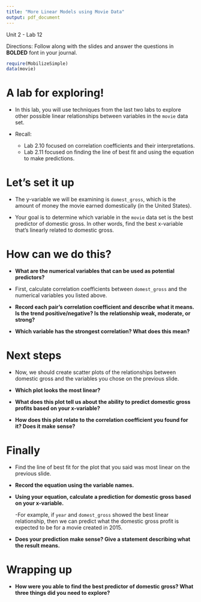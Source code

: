 ```yaml
---
title: "More Linear Models using Movie Data"
output: pdf_document
---
```



Unit 2 - Lab 12 

Directions: Follow along with the slides and answer the questions in **BOLDED** font in your journal.
 
```r
require(MobilizeSimple)
data(movie)
```

A lab for exploring!
==============================
- In this lab, you will use techniques from the last two labs to 
explore other possible linear relationships between variables in the `movie` data set.

- Recall:

  - Lab 2.10 focused on correlation coefficients and their interpretations.
  - Lab 2.11 focused on finding the line of best fit and using the equation to make predictions. 
  

Let's set it up
==============================
- The y-variable we will be examining is `domest_gross`, which is the amount of money the movie earned domestically (in the United States).

- Your goal is to determine which variable in the `movie` data set is the best predictor of domestic gross. In other words, find the best x-variable that's linearly related to domestic gross.


How can we do this?
==============================
- **What are the numerical variables that can be used as potential predictors?**

- First, calculate correlation coefficients between `domest_gross` and the numerical variables you listed above.

- **Record each pair's correlation coefficient and describe what it means. Is the trend positive/negative? Is the relationship weak, moderate, or strong?**

- **Which variable has the strongest correlation? What does this mean?**


Next steps
==============================
- Now, we should create scatter plots of the relationships between domestic gross and the variables you chose on the previous slide.

- **Which plot looks the most linear?**

- **What does this plot tell us about the ability to predict domestic gross profits based on your x-variable?**

- **How does this plot relate to the correlation coefficient you found for it? Does it make sense?**


Finally
==============================
- Find the line of best fit for the plot that you said was most linear on the previous slide. 

- **Record the equation using the variable names.**

- **Using your equation, calculate a prediction for domestic gross based on your x-variable.**

  -For example, if `year` and `domest_gross` showed the best linear relationship, then we can predict what the domestic gross profit is expected to be for a movie created in 2015.

- **Does your prediction make sense? Give a statement describing what the result means.**


Wrapping up
===============================
- **How were you able to find the best predictor of domestic gross? What three things did you need to explore?**










